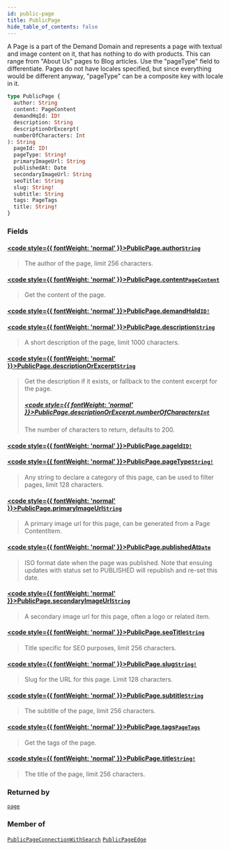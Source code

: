 ```yaml
---
id: public-page
title: PublicPage
hide_table_of_contents: false
---
```








A Page is a part of the Demand Domain and represents a page with textual and
image content on it, that has nothing to do with products.
This can range from "About Us" pages to Blog articles. Use the "pageType" field to differentiate.
Pages do not have locales specified, but since everything would be different
anyway, "pageType" can be a composite key with locale in it.

```graphql
type PublicPage {
  author: String
  content: PageContent
  demandHqId: ID!
  description: String
  descriptionOrExcerpt(
  numberOfCharacters: Int
): String
  pageId: ID!
  pageType: String!
  primaryImageUrl: String
  publishedAt: Date
  secondaryImageUrl: String
  seoTitle: String
  slug: String!
  subtitle: String
  tags: PageTags
  title: String!
}
```


### Fields

#### [<code style={{ fontWeight: 'normal' }}>PublicPage.<b>author</b></code>](#)<Bullet />[`String`](/demand/api/graphql-storefront/reference/scalars/string) <Badge class="secondary" text="scalar"/>
> The author of the page, limit 256 characters.
> 

#### [<code style={{ fontWeight: 'normal' }}>PublicPage.<b>content</b></code>](#)<Bullet />[`PageContent`](/demand/api/graphql-storefront/reference/objects/page-content) <Badge class="secondary" text="object"/>
> Get the content of the page.
> 

#### [<code style={{ fontWeight: 'normal' }}>PublicPage.<b>demandHqId</b></code>](#)<Bullet />[`ID!`](/demand/api/graphql-storefront/reference/scalars/id) <Badge class="secondary" text="non-null"/> <Badge class="secondary" text="scalar"/>
> 
> 

#### [<code style={{ fontWeight: 'normal' }}>PublicPage.<b>description</b></code>](#)<Bullet />[`String`](/demand/api/graphql-storefront/reference/scalars/string) <Badge class="secondary" text="scalar"/>
> A short description of the page, limit 1000 characters.
> 

#### [<code style={{ fontWeight: 'normal' }}>PublicPage.<b>descriptionOrExcerpt</b></code>](#)<Bullet />[`String`](/demand/api/graphql-storefront/reference/scalars/string) <Badge class="secondary" text="scalar"/>
> Get the description if it exists, or fallback to the content excerpt for the page.
> ##### [<code style={{ fontWeight: 'normal' }}>PublicPage.descriptionOrExcerpt.<b>numberOfCharacters</b></code>](#)<Bullet />[`Int`](/demand/api/graphql-storefront/reference/scalars/int) <Badge class="secondary" text="scalar"/>
> The number of characters to return, defaults to 200.
> 

#### [<code style={{ fontWeight: 'normal' }}>PublicPage.<b>pageId</b></code>](#)<Bullet />[`ID!`](/demand/api/graphql-storefront/reference/scalars/id) <Badge class="secondary" text="non-null"/> <Badge class="secondary" text="scalar"/>
> 
> 

#### [<code style={{ fontWeight: 'normal' }}>PublicPage.<b>pageType</b></code>](#)<Bullet />[`String!`](/demand/api/graphql-storefront/reference/scalars/string) <Badge class="secondary" text="non-null"/> <Badge class="secondary" text="scalar"/>
> Any string to declare a category of this page, can be used to filter pages, limit 128 characters.
> 

#### [<code style={{ fontWeight: 'normal' }}>PublicPage.<b>primaryImageUrl</b></code>](#)<Bullet />[`String`](/demand/api/graphql-storefront/reference/scalars/string) <Badge class="secondary" text="scalar"/>
> A primary image url for this page, can be generated from a Page ContentItem.
> 

#### [<code style={{ fontWeight: 'normal' }}>PublicPage.<b>publishedAt</b></code>](#)<Bullet />[`Date`](/demand/api/graphql-storefront/reference/scalars/date) <Badge class="secondary" text="scalar"/>
> ISO format date when the page was published. Note that ensuing updates with
status set to PUBLISHED will republish and re-set this date.
> 

#### [<code style={{ fontWeight: 'normal' }}>PublicPage.<b>secondaryImageUrl</b></code>](#)<Bullet />[`String`](/demand/api/graphql-storefront/reference/scalars/string) <Badge class="secondary" text="scalar"/>
> A secondary image url for this page, often a logo or related item.
> 

#### [<code style={{ fontWeight: 'normal' }}>PublicPage.<b>seoTitle</b></code>](#)<Bullet />[`String`](/demand/api/graphql-storefront/reference/scalars/string) <Badge class="secondary" text="scalar"/>
> Title specific for SEO purposes, limit 256 characters.
> 

#### [<code style={{ fontWeight: 'normal' }}>PublicPage.<b>slug</b></code>](#)<Bullet />[`String!`](/demand/api/graphql-storefront/reference/scalars/string) <Badge class="secondary" text="non-null"/> <Badge class="secondary" text="scalar"/>
> Slug for the URL for this page. Limit 128 characters.
> 

#### [<code style={{ fontWeight: 'normal' }}>PublicPage.<b>subtitle</b></code>](#)<Bullet />[`String`](/demand/api/graphql-storefront/reference/scalars/string) <Badge class="secondary" text="scalar"/>
> The subtitle of the page, limit 256 characters.
> 

#### [<code style={{ fontWeight: 'normal' }}>PublicPage.<b>tags</b></code>](#)<Bullet />[`PageTags`](/demand/api/graphql-storefront/reference/objects/page-tags) <Badge class="secondary" text="object"/>
> Get the tags of the page.
> 

#### [<code style={{ fontWeight: 'normal' }}>PublicPage.<b>title</b></code>](#)<Bullet />[`String!`](/demand/api/graphql-storefront/reference/scalars/string) <Badge class="secondary" text="non-null"/> <Badge class="secondary" text="scalar"/>
> The title of the page, limit 256 characters.
> 



### Returned by

[`page`](/demand/api/graphql-storefront/reference/queries/page)  <Badge class="secondary" text="query"/>

### Member of

[`PublicPageConnectionWithSearch`](/demand/api/graphql-storefront/reference/objects/public-page-connection-with-search)  <Badge class="secondary" text="object"/><Bullet />[`PublicPageEdge`](/demand/api/graphql-storefront/reference/objects/public-page-edge)  <Badge class="secondary" text="object"/>



